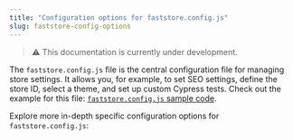 ```yaml
---
title: "Configuration options for faststore.config.js"
slug: faststore-config-options
---
```


> ⚠️ This documentation is currently under development.

The `faststore.config.js` file is the central configuration file for managing store settings.
It allows you, for example, to set SEO settings, define the store ID, select a theme, and set up custom Cypress tests. Check out the example for this file: [`faststore.config.js` sample code](https://github.com/vtex-sites/starter.store/blob/main/faststore.config.js).

Explore more in-depth specific configuration options for `faststore.config.js`:

<Flex>

<WhatsNextCard
  linkTo="https://developers.vtex.com/docs/guides/faststore/project-structure-custom-cypress"
  title="enableCypressExtension"
  description="Add custom Cypress tests to your FastStore project, enhancing testing capabilities for seamless integration."
  linkTitle="See more"
/>

<WhatsNextCard
  linkTo="/"
  title="SEO (Coming soon)"
  description="Define the store's headline in search results, important for relevance and keywords. "
  linkTitle="See more"
/>

<WhatsNextCard
  linkTo="/"
  title="theme (coming soon)"
  description="Defines your project's theme name, which is the look n' feel of your FastStore project."
  linkTitle="See more"
/>

</Flex>
